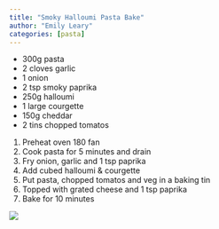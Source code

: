 ```yaml
---
title: "Smoky Halloumi Pasta Bake"
author: "Emily Leary"
categories: [pasta]
---
```


- 300g pasta
- 2 cloves garlic
- 1 onion
- 2 tsp smoky paprika
- 250g halloumi
- 1 large courgette
- 150g cheddar
- 2 tins chopped tomatos

1. Preheat oven 180 fan
1. Cook pasta for 5 minutes and drain
1. Fry onion, garlic and 1 tsp paprika
1. Add cubed halloumi & courgette
1. Put pasta, chopped tomatos and veg in a baking tin
1. Topped with grated cheese and 1 tsp paprika
1. Bake for 10 minutes

![](smoky-halloumi-pasta-bake.jpg)
